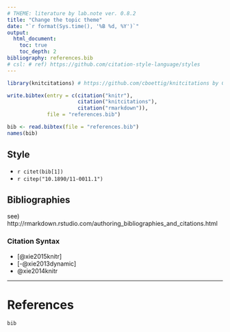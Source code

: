 ```yaml
---
# THEME: literature by lab.note ver. 0.8.2
title: "Change the topic theme"
date: "`r format(Sys.time(), '%B %d, %Y')`"
output: 
  html_document:
    toc: true
    toc_depth: 2
bibliography: references.bib
# csl: # ref) https://github.com/citation-style-language/styles
---
```


```r
library(knitcitations) # https://github.com/cboettig/knitcitations by Carl Boettiger
```

```r
write.bibtex(entry = c(citation("knitr"),
                       citation("knitcitations"),
                       citation("rmarkdown")),
             file = "references.bib")
```

```r
bib <- read.bibtex(file = "references.bib")
names(bib)
```

## Style

* `r citet(bib[1])`
* `r citep("10.1890/11-0011.1")`

## Bibliographies

see) http://rmarkdown.rstudio.com/authoring_bibliographies_and_citations.html

### Citation Syntax

* [@xie2015knitr]
* [-@xie2013dynamic]
* @xie2014knitr

-----

# References

```r
bib
```
